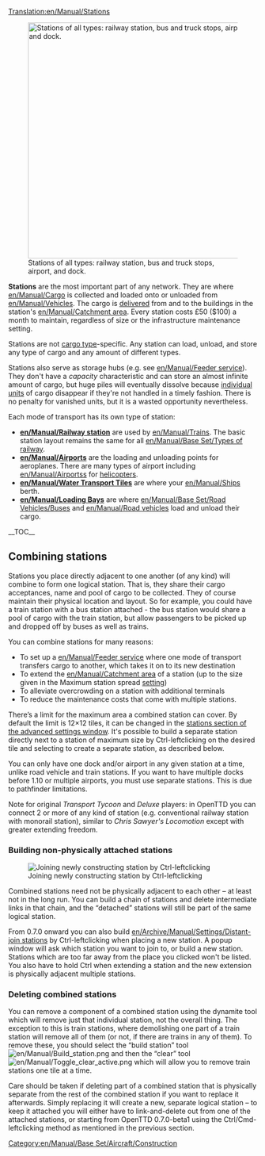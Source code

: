 [[Translation:en/Manual/Stations]]

[[File:en/Manual/Stations.png|right|476px|thumb|Stations of all types: railway station, bus and truck stops, airport, and dock.]]

'''Stations''' are the most important part of any network. They are where [[en/Manual/Cargo]] is collected and loaded onto or unloaded from [[en/Manual/Vehicles]]. The cargo is [[en/Manual/Production delivery|delivered]] from and to the buildings in the station's [[en/Manual/Catchment area]]. Every station costs £50 ($100) a month to maintain, regardless of size or the infrastructure maintenance setting.

Stations are not [[:Category:en/Manual/Base Set/Cargos/Cargo|cargo type]]-specific. Any station can load, unload, and store any type of cargo and any amount of different types.

Stations also serve as storage hubs (e.g. see [[en/Manual/Feeder service]]). They don't have a ''capacity'' characteristic and can store an almost infinite amount of cargo, but huge piles will eventually dissolve because [[en/Manual/Cargo|individual units]] of cargo disappear if they're not handled in a timely fashion. There is no penalty for vanished units, but it is a wasted opportunity nevertheless.

Each mode of transport has its own type of station:
*'''[[en/Manual/Railway station]]''' are used by [[en/Manual/Trains]].  The basic station layout remains the same for all [[en/Manual/Base Set/Types of railway]].
*'''[[en/Manual/Airports]]''' are the loading and unloading points for aeroplanes. There are many types of airport including [[en/Manual/Airports]]s for [[:Category:en/Manual/Base Set/Aircraft/Helicopters|helicopters]].
*'''[[en/Manual/Water Transport Tiles]]''' are where your [[en/Manual/Ships]] berth.
*'''[[en/Manual/Loading Bays]]''' are where [[en/Manual/Base Set/Road Vehicles/Buses]] and [[en/Manual/Road vehicles]] load and unload their cargo.

__TOC__

==Combining stations==
Stations you place directly adjacent to one another (of any kind) will combine to form one logical station.  That is, they share their cargo acceptances, name and pool of cargo to be collected.  They of course maintain their physical location and layout. So for example, you could have a train station with a bus station attached - the bus station would share a pool of cargo with the train station, but allow passengers to be picked up and dropped off by buses as well as trains.

You can combine stations for many reasons:
*To set up a [[en/Manual/Feeder service]] where one mode of transport transfers cargo to another, which takes it on to its new destination
*To extend the [[en/Manual/Catchment area]] of a station (up to the size given in the Maximum station spread [[en/Archive/Manual/Settings/Advanced Settings|setting]])
*To alleviate overcrowding on a station with additional terminals
*To reduce the maintenance costs that come with multiple stations.

There’s a limit for the maximum area a combined station can cover. By default the limit is 12&times;12 tiles, it can be changed in the [[en/Archive/Manual/Settings/Advanced Settings/Stations#max-station-spread|stations section of the advanced settings window]]. It's possible to build a separate station directly next to a station of maximum size by Ctrl-leftclicking on the desired tile and selecting to create a separate station, as described below.

You can only have one dock and/or airport in any given station at a time, unlike road vehicle and train stations. If you want to have multiple docks before 1.10 or multiple airports, you must use separate stations. This is due to pathfinder limitations.

Note for original ''Transport Tycoon'' and ''Deluxe'' players: in OpenTTD you can connect 2 or more of any kind of station (e.g. conventional railway station with monorail station), similar to ''Chris Sawyer's Locomotion'' except with greater extending freedom.

===Building non-physically attached stations===
[[File:en/Manual/Join station leftclick.png|thumb|Joining newly constructing station by Ctrl-leftclicking]]

Combined stations need not be physically adjacent to each other – at least not in the long run.  You can build a chain of stations and delete intermediate links in that chain, and the “detached” stations will still be part of the same logical station.

From 0.7.0 onward you can also build [[en/Archive/Manual/Settings/Distant-join stations]] by Ctrl-leftclicking when placing a new station. A popup window will ask which station you want to join to, or build a new station. Stations which are too far away from the place you clicked won't be listed. You also have to hold Ctrl when extending a station and the new extension is physically adjacent multiple stations.

===Deleting combined stations===
You can remove a component of a combined station using the dynamite tool which will remove just that individual station, not the overall thing. The exception to this is train stations, where demolishing one part of a train station will remove all of them (or not, if there are trains in any of them). To remove these, you should select the “build station” tool [[File:en/Manual/Build station.png]] and then the “clear” tool [[File:en/Manual/Toggle clear active.png]] which will allow you to remove train stations one tile at a time.

Care should be taken if deleting part of a combined station that is physically separate from the rest of the combined station if you want to replace it afterwards.  Simply replacing it will create a new, separate logical station – to keep it attached you will either have to link-and-delete out from one of the attached stations, or starting from OpenTTD 0.7.0-beta1 using the Ctrl/Cmd-leftclicking method as mentioned in the previous section.

[[Category:en/Manual/Base Set/Aircraft/Construction]]
